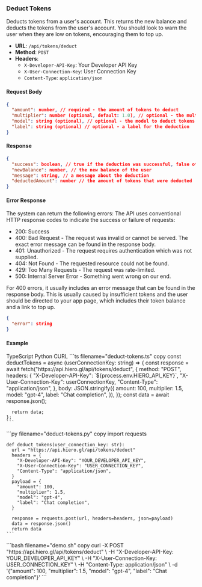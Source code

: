 
### Deduct Tokens

Deducts tokens from a user\'s account. This returns the new balance and deducts the tokens from the user\'s account. You should look to warn the user when they are low on tokens, encouraging them to top up.

- **URL**: `/api/tokens/deduct`
- **Method**: `POST`
- **Headers**:
  - `X-Developer-API-Key`: Your Developer API Key
  - `X-User-Connection-Key`: User Connection Key
  - `Content-Type`: `application/json`

#### Request Body

```json filename="deduct-body.json" copy
{
  "amount": number, // required - the amount of tokens to deduct
  "multiplier": number (optional, default: 1.0), // optional - the multiplier to apply to the amount
  "model": string (optional), // optional - the model to deduct tokens for
  "label": string (optional) // optional - a label for the deduction
}
```

#### Response

```json filename="deduct-response.json" copy
{
  "success": boolean, // true if the deduction was successful, false otherwise
  "newBalance": number, // the new balance of the user
  "message": string, // a message about the deduction
  "deductedAmount": number // the amount of tokens that were deducted
}
```

#### Error Response

The system can return the following errors:
The API uses conventional HTTP response codes to indicate the success or failure of requests:

- 200: Success
- 400: Bad Request - The request was invalid or cannot be served. The exact error message can be found in the response body.
- 401: Unauthorized - The request requires authentication which was not supplied.
- 404: Not Found - The requested resource could not be found.
- 429: Too Many Requests - The request was rate-limited.
- 500: Internal Server Error - Something went wrong on our end.

For 400 errors, it usually includes an error message that can be found in the response body. This is usually caused by insufficient tokens and the user should be directed to your app page, which includes their token balance and a link to top up.

```json filename="deduct-error-response.json" copy
{
  "error": string
}
```

#### Example

<Tabs defaultValue="typescript">
  <TabsList>
    <TabsTrigger value="typescript">TypeScript</TabsTrigger>
    <TabsTrigger value="python">Python</TabsTrigger>
    <TabsTrigger value="curl">CURL</TabsTrigger>
  </TabsList>
  <TabsContent value="typescript">
    ```ts filename="deduct-tokens.ts" copy
    const deductTokens = async (userConnectionKey: string) => {
      const response = await fetch("https://api.hiero.gl/api/tokens/deduct", {
        method: "POST",
        headers: {
          "X-Developer-API-Key": `${process.env.HIERO_API_KEY}`,
          "X-User-Connection-Key": userConnectionKey,
          "Content-Type": "application/json",
        },
        body: JSON.stringify({
          amount: 100,
          multiplier: 1.5,
          model: "gpt-4",
          label: "Chat completion",
        }),
      });
      const data = await response.json();

      return data;
    };
    ```

  </TabsContent>
  <TabsContent value="python">
    ```py filename="deduct-tokens.py" copy
    import requests

    def deduct_tokens(user_connection_key: str):
      url = "https://api.hiero.gl/api/tokens/deduct"
      headers = {
        "X-Developer-API-Key": "YOUR_DEVELOPER_API_KEY",
        "X-User-Connection-Key": "USER_CONNECTION_KEY",
        "Content-Type": "application/json",
      }
      payload = {
        "amount": 100,
        "multiplier": 1.5,
        "model": "gpt-4",
        "label": "Chat completion",
      }

      response = requests.post(url, headers=headers, json=payload)
      data = response.json()
      return data
    ```

  </TabsContent>
  <TabsContent value="curl">
    ```bash filename="demo.sh" copy
    curl -X POST "https://api.hiero.gl/api/tokens/deduct" \
      -H "X-Developer-API-Key: YOUR_DEVELOPER_API_KEY" \
      -H "X-User-Connection-Key: USER_CONNECTION_KEY" \
      -H "Content-Type: application/json" \
      -d '{"amount": 100, "multiplier": 1.5, "model": "gpt-4", "label": "Chat completion"}'
    ```
  </TabsContent>
</Tabs>
